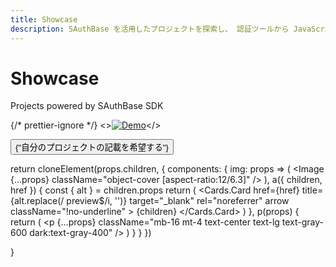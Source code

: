 ```yaml
---
title: Showcase
description: SAuthBase を活用したプロジェクトを探索し、 認証ツールから JavaScript リソースまで、この強力な Scratch Auth SDK を使用して構築された多様な Web サイトやアプリケーションをご覧ください。
---
```



# Showcase

Projects powered by SAuthBase SDK

{/* prettier-ignore */}
<Cards>
<>[![Demo](https://repository-images.githubusercontent.com/988450307/122a4622-0fd7-4a94-b61c-996810d07306)](https://github.com/scratchcore/sauthbase)</>
</Cards>

<div className="mt-12 text-center">
  <Button
    className="mt-3 inline-block !px-6 hover:!no-underline"
    variant="outline"
    href="https://github.com/scratchcore/sauthbase/issues"
    as="a"
    target="_blank"
    rel="noreferrer"
  >
    {"自分のプロジェクトの記載を希望する"}
  </Button>
</div>


  return cloneElement(props.children, {
    components: {
      img: props => (
        <Image {...props} className="object-cover [aspect-ratio:12/6.3]" />
      ),
      a({ children, href }) {
        const { alt } = children.props
        return (
          <Cards.Card
            href={href}
            title={alt.replace(/ preview$/i, '')}
            target="_blank"
            rel="noreferrer"
            arrow
            className="!no-underline"
          >
            {children}
          </Cards.Card>
        )
      },
      p(props) {
        return (
          <p
            {...props}
            className="mb-16 mt-4 text-center text-lg text-gray-600 dark:text-gray-400"
          />
        )
      }
    }
  })

}
